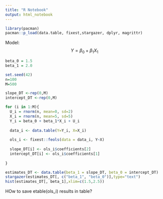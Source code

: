 ```yaml
---
title: "R Notebook"
output: html_notebook
---
```


```r
library(pacman)
pacman::p_load(data.table, fixest,stargazer, dplyr, magrittr)
```



Model:
$$
Y=\beta_0 + \beta_1X_1
$$

```r
beta_0 = 1.5
beta_1 = 2.0

set.seed(42)
n=100
M=500

slope_DT <-rep(0,M)
intercept_DT <-rep(0,M)

for (i in 1:M){
  U_i = rnorm(n, mean=0, sd=2)
  X_i = rnorm(n, mean=5, sd=5)
  Y_i = beta_0 + beta_1*X_i + U_i
  
  data_i <- data.table(Y=Y_i, X=X_i)
  
  ols_i <- fixest::feols(data = data_i, Y~X)
  
  slope_DT[i] <- ols_i$coefficients[2]
  intercept_DT[i] <- ols_i$coefficients[1]
  
}

estimates_DT <- data.table(beta_1 = slope_DT, beta_0 = intercept_DT)
stargazer(estimates_DT[, c("beta_1", "beta_0")],type="text")
hist(estimates_DT[, beta_1],xlim=c(1.5,2.5))

```
HOw to save etable(ols_i) results in table? 

